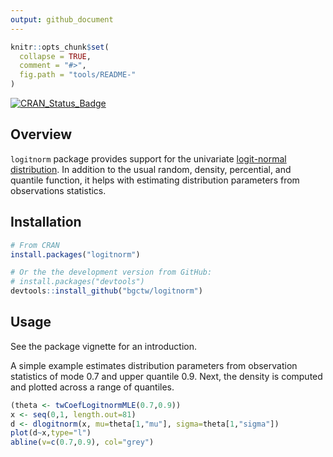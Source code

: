 ```yaml
---
output: github_document
---
```


<!-- 
README.md is generated from README.Rmd. Please edit that file
knitr::knit("README.Rmd") 
-->


```r
knitr::opts_chunk$set(
  collapse = TRUE,
  comment = "#>",
  fig.path = "tools/README-"
)
```

[![CRAN_Status_Badge](http://www.r-pkg.org/badges/version/logitnorm)](http://cran.r-project.org/package=logitnorm)

## Overview

`logitnorm` package provides support for the univariate
[logit-normal
distribution](https://en.wikipedia.org/wiki/Logit-normal_distribution). In
addition to the usual random, density, percential, and quantile function, it
helps with estimating distribution parameters from observations statistics.

## Installation

```r
# From CRAN
install.packages("logitnorm")

# Or the the development version from GitHub:
# install.packages("devtools")
devtools::install_github("bgctw/logitnorm")
```

## Usage

See the package vignette for an introduction.

A simple example estimates distribution parameters from observation
statistics of mode 0.7 and upper quantile 0.9. Next, the density is
computed and plotted across a range of quantiles.
 
```r
(theta <- twCoefLogitnormMLE(0.7,0.9))
x <- seq(0,1, length.out=81) 
d <- dlogitnorm(x, mu=theta[1,"mu"], sigma=theta[1,"sigma"])
plot(d~x,type="l")
abline(v=c(0.7,0.9), col="grey")
```
